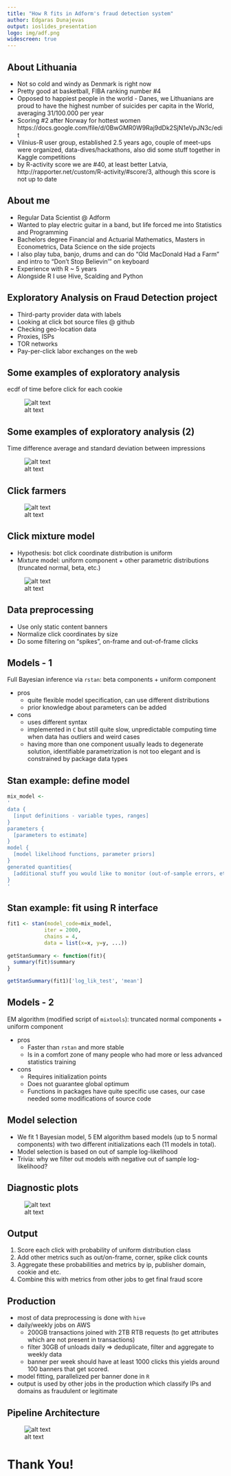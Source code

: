 ```yaml
---
title: "How R fits in Adform's fraud detection system"
author: Edgaras Dunajevas 
output: ioslides_presentation
logo: img/adf.png
widescreen: true
---
```


## About Lithuania

- Not so cold and windy as Denmark is right now
- Pretty good at basketball, FIBA ranking number #4
- Opposed to happiest people in the world - Danes, we Lithuanians are proud to have the highest number of suicides per capita in the World, averaging 31/100.000 per year
- Scoring #2 after Norway for hottest women https://docs.google.com/file/d/0BwGMR0W9Raj9dDk2SjN1eVpJN3c/edit
- Vilnius-R user group, established 2.5 years ago, couple of meet-ups were organized, data-dives/hackathons, also did some stuff together in Kaggle competitions
- by R-activity score we are #40, at least better Latvia, http://rapporter.net/custom/R-activity/#score/3, although this score is not up to date

## About me

- Regular Data Scientist @ Adform
- Wanted to play electric guitar in a band, but life forced me into Statistics and Programming
- Bachelors degree Financial and Actuarial Mathematics, Masters in Econometrics, Data Science on the side projects
- I also play tuba, banjo, drums and can do "Old MacDonald Had a Farm" and intro to "Don't Stop Believin'" on keyboard
- Experience with R ~ 5 years
- Alongside R I use Hive, Scalding and Python

## Exploratory Analysis on Fraud Detection project

- Third-party provider data with labels
- Looking at click bot source files @ github
- Checking geo-location data
- Proxies, ISPs
- TOR networks
- Pay-per-click labor exchanges on the web

## Some examples of exploratory analysis

ecdf of time before click for each cookie

![alt text](img/time.png)
   
## Some examples of exploratory analysis (2)

Time difference average and standard deviation between impressions

![alt text](img/imp.png)


## Click farmers

![alt text](img/ads.png)

## Click mixture model

- Hypothesis: bot click coordinate distribution is uniform
- Mixture model: uniform component + other parametric distributions (truncated normal, beta, etc.)

![alt text](img/coord.png)

## Data preprocessing

- Use only static content banners
- Normalize click coordinates by size
- Do some filtering on "spikes", on-frame and out-of-frame clicks

## Models - 1

Full Bayesian inference via `rstan`: beta components + uniform component

- pros
    - quite flexible model specification, can use different distributions
    - prior knowledge about parameters can be added
- cons
    - uses different syntax
    - implemented in `C` but still quite slow, unpredictable computing time when data has outliers and weird cases
    - having more than one component usually leads to degenerate solution, identifiable parametrization is not too elegant and is constrained by package data types

## Stan example: define model

```r
mix_model <- 
'
data {
  [input definitions - variable types, ranges]
}
parameters {
  [parameters to estimate]
}
model {
  [model likelihood functions, parameter priors]
}
generated quantities{
  [additional stuff you would like to monitor (out-of-sample errors, etc)]
}
'
```

## Stan example: fit using R interface
```r
fit1 <- stan(model_code=mix_model,
            iter = 2000, 
            chains = 4,
            data = list(x=x, y=y, ...))
            
getStanSummary <- function(fit){
  summary(fit)$summary
}

getStanSummary(fit1)['log_lik_test', 'mean']

```
## Models - 2

EM algorithm (modified script of `mixtools`): truncated normal components + uniform component

- pros
    - Faster than `rstan` and more stable
    - Is in a comfort zone of many people who had more or less advanced statistics training
- cons
    - Requires initialization points
    - Does not guarantee global optimum
    - Functions in packages have quite specific use cases, our case needed some modifications of source code

## Model selection

- We fit 1 Bayesian model, 5 EM algorithm based models (up to 5 normal components) with two different initializations each (11 models in total).
- Model selection is based on out of sample log-likelihood
- Trivia: why we filter out models with negative out of sample log-likelihood?

## Diagnostic plots

![alt text](img/fit.png)

## Output

1. Score each click with probability of uniform distribution class
2. Add other metrics such as out/on-frame, corner, spike click counts
3. Aggregate these probabilities and metrics by ip, publisher domain, cookie and etc.
4. Combine this with metrics from other jobs to get final fraud score

## Production

- most of data preprocessing is done with `hive`
- daily/weekly jobs on AWS
  - 200GB transactions joined with 2TB RTB requests (to get attributes which are not present in transactions)
  - filter 30GB of unloads daily => deduplicate, filter and aggregate to weekly data
  - banner per week should have at least 1000 clicks this yields around 100 banners that get scored.
- model fitting, parallelized per banner done in `R`
- output is used by other jobs in the production which classify IPs and domains as fraudulent or legitimate

## Pipeline Architecture

![alt text](img/pipeline.png)

# Thank You!

